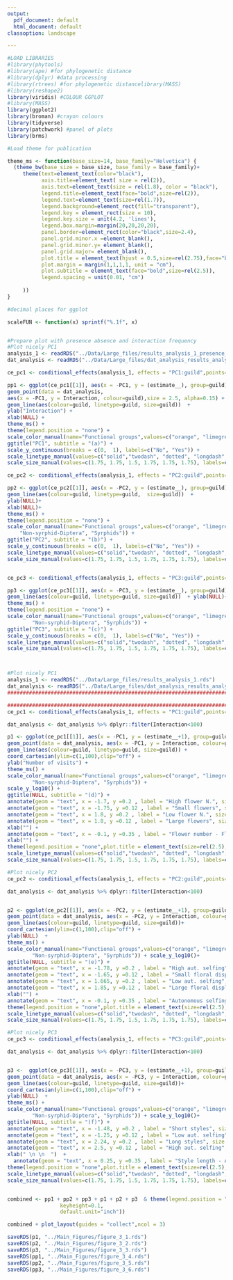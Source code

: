 ```yaml
---
output:
  pdf_document: default
  html_document: default
classoption: landscape

---
```


\pagenumbering{gobble}

```r

#LOAD LIBRARIES 
#library(phytools)
#library(ape) #for phylogenetic distance
#library(dplyr) #data processing
#library(rtrees) #for phylogenetic distancelibrary(MASS)
#library(reshape2)
library(viridis) #COLOUR GGPLOT
#library(MASS)
library(ggplot2)
library(broman) #crayon colours
library(tidyverse)
library(patchwork) #panel of plots
library(brms)

#Load theme for publication

theme_ms <- function(base_size=14, base_family="Helvetica") {
  (theme_bw(base_size = base_size, base_family = base_family)+
     theme(text=element_text(color="black"),
           axis.title=element_text( size = rel(2)),
           axis.text=element_text(size = rel(1.8), color = "black"),
           legend.title=element_text(face="bold",size=rel(2)),
           legend.text=element_text(size=rel(1.7)),
           legend.background=element_rect(fill="transparent"),
           legend.key = element_rect(size = 10),
           legend.key.size = unit(4.2, 'lines'),
           legend.box.margin=margin(20,20,20,20),
           panel.border=element_rect(color="black",size=2.4),
           panel.grid.minor.x =element_blank(),
           panel.grid.minor.y= element_blank(),
           panel.grid.major= element_blank(),
           plot.title = element_text(hjust = 0.5,size=rel(2.75),face="bold"),
           plot.margin = margin(1,1,1,1, unit = "cm"),
           plot.subtitle = element_text(face="bold",size=rel(2.5)),
           legend.spacing = unit(0.01, "cm")
           
     ))
}

#decimal places for ggplot

scaleFUN <- function(x) sprintf("%.1f", x)


#Prepare plot with presence absence and interaction frequency
#Plot nicely PC1
analysis_1 <- readRDS("../Data/Large_files/results_analysis_1_presence_absence.rds")
dat_analysis <- readRDS("../Data/Large_files/dat_analysis_results_analysis_presence_absence.rds")

ce_pc1 <- conditional_effects(analysis_1, effects = "PC1:guild",points=T) 

pp1 <- ggplot(ce_pc1[[1]], aes(x = -PC1, y = (estimate__), group=guild)) + 
geom_point(data = dat_analysis,
aes(x = -PC1, y = Interaction, colour=guild),size = 2.5, alpha=0.15) + 
geom_line(aes(colour=guild, linetype=guild, size=guild))  + 
ylab("Interaction") + 
xlab(NULL) +
theme_ms() + 
theme(legend.position = "none") + 
scale_color_manual(name="Functional groups",values=c("orange", "limegreen", "black","#E7298A","cyan4","blueviolet"),  labels=c("Bees","Coleoptera", "Lepidoptera", "Non-bee-Hymenoptera","Non-syrphid-Diptera", "Syrphids")) + 
ggtitle("PC1", subtitle = "(a)") + 
scale_y_continuous(breaks = c(0,  1), labels=c("No", "Yes")) +
scale_linetype_manual(values=c("solid","twodash", "dotted", "longdash", "dashed", "dotdash"), labels=c("Bees","Coleoptera", "Lepidoptera", "Non-bee-Hymenoptera", "Non-syrphid-Diptera", "Syrphids"), name="Functional groups")+
scale_size_manual(values=c(1.75, 1.75, 1.5, 1.75, 1.75, 1.75), labels=c("Bees","Coleoptera", "Lepidoptera", "Non-bee-Hymenoptera", "Non-syrphid-Diptera", "Syrphids"), name="Functional groups")

ce_pc2 <- conditional_effects(analysis_1, effects = "PC2:guild",points=T) 

pp2 <- ggplot(ce_pc2[[1]], aes(x = -PC2, y = (estimate__), group=guild)) + geom_point(data = dat_analysis, aes(x = -PC2, y = Interaction, colour=guild),size = 2.5, alpha=0.15) + 
geom_line(aes(colour=guild, linetype=guild,  size=guild))  + 
ylab(NULL)+ 
xlab(NULL)+
theme_ms() + 
theme(legend.position = "none") + 
scale_color_manual(name="Functional groups",values=c("orange", "limegreen", "black","#E7298A",        "cyan4","blueviolet"),labels=c("Bees","Coleoptera", "Lepidoptera", "Non-bee-Hymenoptera",
    "Non-syrphid-Diptera", "Syrphids")) + 
ggtitle("PC2", subtitle = "(b)") + 
scale_y_continuous(breaks = c(0,  1), labels=c("No", "Yes")) +
scale_linetype_manual(values=c("solid","twodash", "dotted", "longdash", "dashed", "dotdash"), labels=c("Bees","Coleoptera", "Lepidoptera", "Non-bee-Hymenoptera", "Non-syrphid-Diptera", "Syrphids"), name="Functional groups")+
scale_size_manual(values=c(1.75, 1.75, 1.5, 1.75, 1.75, 1.75), labels=c("Bees","Coleoptera", "Lepidoptera", "Non-bee-Hymenoptera", "Non-syrphid-Diptera", "Syrphids"),name="Functional groups")


ce_pc3 <- conditional_effects(analysis_1, effects = "PC3:guild",points=T) 

pp3 <- ggplot(ce_pc3[[1]], aes(x = -PC3, y = (estimate__), group=guild)) + geom_point(data = dat_analysis, aes(x = -PC3, y = Interaction, colour=guild),size = 2.5, alpha=0.15) + 
geom_line(aes(colour=guild, linetype=guild, size=guild))  + ylab(NULL)+ xlab(NULL)+
theme_ms() +
theme(legend.position = "none") + 
scale_color_manual(name="Functional groups",values=c("orange", "limegreen", "black","#E7298A",            "cyan4","blueviolet"),labels=c("Bees","Coleoptera", "Lepidoptera", "Non-bee-Hymenoptera",
        "Non-syrphid-Diptera", "Syrphids")) + 
ggtitle("PC3", subtitle = "(c)") + 
scale_y_continuous(breaks = c(0,  1), labels=c("No", "Yes")) +
scale_linetype_manual(values=c("solid","twodash", "dotted", "longdash", "dashed", "dotdash"), labels=c("Bees","Coleoptera", "Lepidoptera", "Non-bee-Hymenoptera", "Non-syrphid-Diptera", "Syrphids"), name="Functional groups")+
scale_size_manual(values=c(1.75, 1.75, 1.5, 1.75, 1.75, 1.75), labels=c("Bees","Coleoptera", "Lepidoptera", "Non-bee-Hymenoptera", "Non-syrphid-Diptera", "Syrphids"), name="Functional groups")



#Plot nicely PC1
analysis_1 <- readRDS("../Data/Large_files/results_analysis_1.rds")
dat_analysis <- readRDS("../Data/Large_files/dat_analysis_results_analysis_1.rds")
########################################################################################################################

########################################################################################################################
ce_pc1 <- conditional_effects(analysis_1, effects = "PC1:guild",points=T) 

dat_analysis <- dat_analysis %>% dplyr::filter(Interaction<100)

p1 <- ggplot(ce_pc1[[1]], aes(x = -PC1, y = (estimate__+1), group=guild)) + 
geom_point(data = dat_analysis, aes(x = -PC1, y = Interaction, colour=guild),size = 2.5, alpha=0.15) + 
geom_line(aes(colour=guild, linetype=guild, size=guild)) + 
coord_cartesian(ylim=c(1,100),clip="off") + 
ylab("Number of visits") +  
theme_ms() +
scale_color_manual(name="Functional groups",values=c("orange", "limegreen", "black","#E7298A",            "cyan4","blueviolet"),labels=c("Bees","Coleoptera", "Lepidoptera", "Non-bee-Hymenoptera",
        "Non-syrphid-Diptera", "Syrphids")) +
scale_y_log10() +
ggtitle(NULL, subtitle = "(d)") +
annotate(geom = "text", x = -1.7, y =0.2 , label = "High flower N.", size = 8) +
annotate(geom = "text", x = -1.75, y =0.12 , label = "Small flowers", size = 8) + 
annotate(geom = "text", x = 1.8, y =0.2 , label = "Low flower N.", size = 8) + 
annotate(geom = "text", x = 1.8, y =0.12 , label = "Large flowers", size = 8) +
xlab("") +
annotate(geom = "text", x = -0.1, y =0.35 , label = "Flower number - Flower size axis", size = 8.5, fontface =2) + 
xlab("") + 
theme(legend.position = "none",plot.title = element_text(size=rel(2.5),hjust = 0,face="bold"),panel.border=element_rect(color="black",size=1.2))  +
scale_linetype_manual(values=c("solid","twodash", "dotted", "longdash", "dashed", "dotdash"), labels=c("Bees","Coleoptera", "Lepidoptera", "Non-bee-Hymenoptera", "Non-syrphid-Diptera", "Syrphids"), name="Functional groups")+
scale_size_manual(values=c(1.75, 1.75, 1.5, 1.75, 1.75, 1.75), labels=c("Bees","Coleoptera", "Lepidoptera", "Non-bee-Hymenoptera", "Non-syrphid-Diptera", "Syrphids"), name="Functional groups")

#Plot nicely PC2
ce_pc2 <- conditional_effects(analysis_1, effects = "PC2:guild",points=T) 

dat_analysis <- dat_analysis %>% dplyr::filter(Interaction<100)


p2 <- ggplot(ce_pc2[[1]], aes(x = -PC2, y = (estimate__+1), group=guild)) + 
geom_point(data = dat_analysis, aes(x = -PC2, y = Interaction, colour=guild),size = 2.5, alpha=0.15) + 
geom_line(aes(colour=guild, linetype=guild, size=guild))+ 
coord_cartesian(ylim=c(1,100),clip="off") + 
ylab(NULL)  +
theme_ms() + 
scale_color_manual(name="Functional groups",values=c("orange", "limegreen", "black","#E7298A",            "cyan4","blueviolet"),labels=c("Bees","Coleoptera", "Lepidoptera", "Non-bee-Hymenoptera",
        "Non-syrphid-Diptera", "Syrphids")) + scale_y_log10()+
ggtitle(NULL, subtitle = "(e)") +
annotate(geom = "text", x = -1.78, y =0.2 , label = "High aut. selfing", size = 8) +
annotate(geom = "text", x = -1.65, y =0.12 , label = "Small floral display", size = 8) + 
annotate(geom = "text", x = 1.665, y =0.2 , label = "Low aut. selfing", size = 8) + 
annotate(geom = "text", x = 1.85, y =0.12 , label = "Large floral display", size = 8) +
xlab("") +
annotate(geom = "text", x = -0.1, y =0.35 , label = "Autonomous selfing - Floral display axis", size = 8.5, fontface =2) +
theme(legend.position = "none",plot.title = element_text(size=rel(2.5),hjust = 0,face="bold"), panel.border=element_rect(color="black",size=1.2)) +
scale_linetype_manual(values=c("solid","twodash", "dotted", "longdash", "dashed", "dotdash"), labels=c("Bees","Coleoptera", "Lepidoptera", "Non-bee-Hymenoptera", "Non-syrphid-Diptera", "Syrphids"), name="Functional groups")+
scale_size_manual(values=c(1.75, 1.75, 1.5, 1.75, 1.75, 1.75), labels=c("Bees","Coleoptera", "Lepidoptera", "Non-bee-Hymenoptera", "Non-syrphid-Diptera", "Syrphids"), name="Functional groups")

#Plot nicely PC3
ce_pc3 <- conditional_effects(analysis_1, effects = "PC3:guild",points=T)

dat_analysis <- dat_analysis %>% dplyr::filter(Interaction<100)


p3 <-  ggplot(ce_pc3[[1]], aes(x = -PC3, y = (estimate__+1), group=guild)) + 
geom_point(data = dat_analysis, aes(x = -PC3, y = Interaction, colour=guild),size = 2.5, alpha=0.15) + 
geom_line(aes(colour=guild, linetype=guild, size=guild))+ 
coord_cartesian(ylim=c(1,100),clip="off") + 
ylab(NULL)  +
theme_ms() + 
scale_color_manual(name="Functional groups",values=c("orange", "limegreen", "black","#E7298A",            "cyan4","blueviolet"),labels=c("Bees","Coleoptera", "Lepidoptera", "Non-bee-Hymenoptera",
        "Non-syrphid-Diptera", "Syrphids")) + scale_y_log10()+
ggtitle(NULL, subtitle = "(f)") +
annotate(geom = "text", x = -1.48, y =0.2 , label = "Short styles", size = 8) +
annotate(geom = "text", x = -1.25, y =0.12 , label = "Low aut. selfing", size = 8) + 
annotate(geom = "text", x = 2.24, y =0.2 , label = "Long styles", size = 8) + 
annotate(geom = "text", x = 2.5, y =0.12 , label = "High aut. selfing", size = 8) +
xlab(" \n \n  ")  +
  annotate(geom = "text", x = 0.25, y =0.35 , label = "Style length - Autonomous selfing axis", size = 8.5, fontface =2) +
theme(legend.position = "none",plot.title = element_text(size=rel(2.5),hjust = 0,face="bold"), panel.border=element_rect(color="black",size=1.2)) +
scale_linetype_manual(values=c("solid","twodash", "dotted", "longdash", "dashed", "dotdash"), labels=c("Bees","Coleoptera", "Lepidoptera", "Non-bee-Hymenoptera", "Non-syrphid-Diptera", "Syrphids"), name="Functional groups")+
scale_size_manual(values=c(1.75, 1.75, 1.5, 1.75, 1.75, 1.75), labels=c("Bees","Coleoptera", "Lepidoptera", "Non-bee-Hymenoptera", "Non-syrphid-Diptera", "Syrphids"), name="Functional groups")


combined <- pp1 + pp2 + pp3 + p1 + p2 + p3  & theme(legend.position = "bottom") &  guides(color = guide_legend(override.aes = list(size=6.5), keywidth=1.8,
                 keyheight=0.1,
                 default.unit="inch"))

combined + plot_layout(guides = "collect",ncol = 3)

saveRDS(p1, "../Main_Figures/figure_3_1.rds")
saveRDS(p2, "../Main_Figures/figure_3_2.rds")
saveRDS(p3, "../Main_Figures/figure_3_3.rds")
saveRDS(pp1, "../Main_Figures/figure_3_4.rds")
saveRDS(pp2, "../Main_Figures/figure_3_5.rds")
saveRDS(pp3, "../Main_Figures/figure_3_6.rds")

```